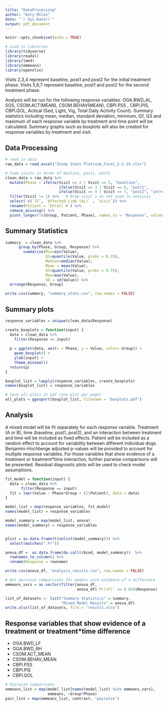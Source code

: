 ```yaml
---
title: "DataProcessing"
author: "Katy Miles"
date: "`r Sys.Date()`"
output: pdf_document
---
```


```r
knitr::opts_chunk$set(echo = TRUE)
```

```r
# Load in libraries
library(tidyverse)
library(readxl)
library(lme4)
library(emmeans)
library(openxlsx)
```

Visits 2,3,4 represent baseline, post1 and post2 for the initial treatment phase.  Visits 5,6,7 represent baseline, post1 and post2 for the second treatment phase.

Analysis will be run for the following response variables: OGA.BWD_AL, SOS, CSOM.ACT(MEAN), CSOM.BEHAV(MEAN), CBPI.PSS	, CBPI.PIS, CBPI.QOL, Actical (Sed, Light, Vig, Total Daily Activity Count). 
Summary statistics including mean, median, standard deviation, minimum, Q1, Q3 and maximum of each response variable by treatment and time point will be calculated.  Summary graphs such as boxplots will also be created for response variables by treatment and visit.

## Data Processing
```r
# read in data
raw_data = read_excel("Study Stats Platinum_Final_2-2-24.xlsx")

# Code visits in terms of basline, post1, post2
clean_data = raw_data %>%
  mutate(Phase = ifelse(Visit == 2 | Visit == 5, "baseline",
                        ifelse(Visit == 3 | Visit == 6, "post1",
                        ifelse(Visit == 4 | Visit == 7, "post2", "intro")))) %>%
  filter(Visit != 1) %>%   # Drop visit 1 as not used in analysis
  select(-c(`TX`, `Affected Limb (AL)` , `Visit`)) %>%
  rename(Patient = `Enroll #`) %>%
  remove_missing() %>%
  pivot_longer(!c(Group, Patient, Phase), names_to = "Response", values_to = "Value")
```

## Summary Statistics
```r
summary  = clean_data %>%
      group_by(Phase, Group, Response) %>%
        summarise(Min=min(Value), 
                  Q1=quantile(Value, probs = 0.25),
                  Median=median(Value), 
                  Mean = mean(Value), 
                  Q3=quantile(Value, probs = 0.75),
                  Max=max(Value), 
                  SD = sd(Value)) %>%
  arrange(Response, Group)

write.csv(summary, "summary_stats.csv", row.names = FALSE)
```

## Summary plots
```r
response_variables = unique(clean_data$Response)

create_boxplots = function(input) {
  data = clean_data %>%
    filter(Response == input)
  
  p = ggplot(data, aes(x = Phase, y = Value, color= Group)) + 
    geom_boxplot() + 
    ylab(input) + 
    theme_minimal()
  return(p)
}

boxplot_list = lapply(response_variables, create_boxplots)
names(boxplot_list) = response_variables

# Save all plots in pdf (one plot per page)
all_plots = ggexport(boxplot_list, filename = "boxplots.pdf")
```

## Analysis

A mixed model will be fit separately for each response variable.  Treatment (A or B), time (baseline, post1, post2), and an interaction between treatment and time will be included as fixed effects. Patient will be included as a random effect to account for variability between different individual dogs. Benjamini-Hochberge adjusted p-values will be provided to account for multiple response variables.  For those variables that show evidence of a treatment or treatment*time interaction, further pairwise comparisons will be presented. Residual diagnostic plots will be used to check model assumptions. 

```r
fit_model = function(input) {
  data = clean_data %>%
       filter(Response == input)
  fit = lmer(Value ~ Phase*Group + (1|Patient), data = data)
}

model_list = map(response_variables, fit_model)
names(model_list) = response_variables

model_summary = map(model_list, anova)
names(model_summary) = response_variables


plist = as.data.frame(t(unlist(model_summary))) %>%
  select(matches(".Pr"))

anova_df =  as.data.frame(do.call(rbind, model_summary))  %>%
  rownames_to_column() %>%
  rename(Response = rowname) 

write.csv(anova_df, "analysis_results.csv", row.names = FALSE)

# Get pairwise comparisons for models with evidence of a difference
emmeans_vars = as.vector(filter(anova_df, 
                                anova_df$`Pr(>F)` <= 0.05)$Response) 

list_of_datasets <- list("Summary Statistics" = summary, 
                         "Mixed Model Results" = anova_df)
write.xlsx(list_of_datasets, file = "results.xlsx")
```

## Response variables that show evidence of a treatment or treatment*time difference
- OGA.BWD_LF
- OGA.BWD_RH
- CSOM.ACT_MEAN
- CSOM.BEHAV_MEAN
- CBPI.PSS
- CBPI.PIS
- CBPI.QOL

```r
# Pairwise comparisons
emmeans_list = map(model_list[names(model_list) %in% emmeans_vars], 
                   emmeans, ~Group*Phase)
pair_list = map(emmeans_list, contrast, "pairwise")
```

